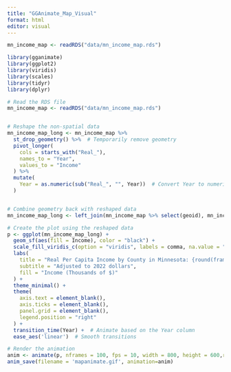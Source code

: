 ```yaml
---
title: "GGAnimate_Map_Visual"
format: html
editor: visual
---
```



```r
mn_income_map <- readRDS("data/mn_income_map.rds")
```

```r
library(gganimate)
library(ggplot2)
library(viridis)
library(scales)
library(tidyr)
library(dplyr)

# Read the RDS file
mn_income_map <- readRDS("data/mn_income_map.rds")


# Reshape the non-spatial data
mn_income_map_long <- mn_income_map %>%
  st_drop_geometry() %>%  # Temporarily remove geometry
  pivot_longer(
    cols = starts_with("Real_"), 
    names_to = "Year", 
    values_to = "Income"
  ) %>%
  mutate(
    Year = as.numeric(sub("Real_", "", Year))  # Convert Year to numeric
  )


# Combine geometry back with reshaped data
mn_income_map_long <- left_join(mn_income_map %>% select(geoid), mn_income_map_long)

# Create the plot using the reshaped data
p <- ggplot(mn_income_map_long) +
  geom_sf(aes(fill = Income), color = "black") +
  scale_fill_viridis_c(option = "viridis", labels = comma, na.value = "gray80") +
  labs(
    title = "Real Per Capita Income by County in Minnesota: {round(frame_time)}",
    subtitle = "Adjusted to 2022 dollars",
    fill = "Income (Thousands of $)"
  ) +
  theme_minimal() +
  theme(
    axis.text = element_blank(),
    axis.ticks = element_blank(),
    panel.grid = element_blank(),
    legend.position = "right"
  ) +
  transition_time(Year) +  # Animate based on the Year column
  ease_aes('linear')  # Smooth transitions

# Render the animation
anim <- animate(p, nframes = 100, fps = 10, width = 800, height = 600,renderer = gifski_renderer())
anim_save(filename = 'mapanimate.gif', animation=anim)
```

